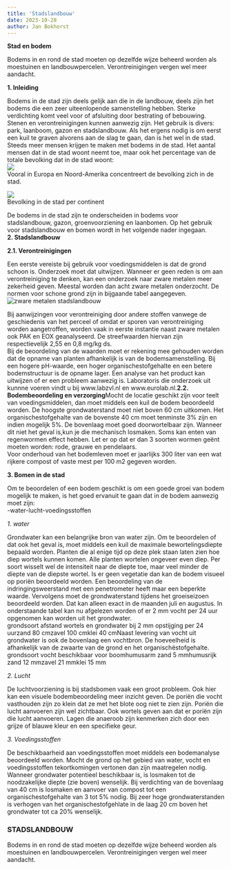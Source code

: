 ```yaml
---
title: 'Stadslandbouw'
date: 2023-10-28
author: Jan Bokhorst
---
```






**Stad en bodem**  

Bodems in en rond de stad moeten op dezelfde wijze beheerd worden als moestuinen en landbouwpercelen. Verontreinigingen vergen wel meer aandacht.  


**1. Inleiding**

Bodems in de stad zijn deels gelijk aan die in de landbouw, deels zijn het bodems die een zeer uiteenlopende samenstelling hebben. Sterke verdichting komt veel voor of afsluiting door bestrating of bebouwing. Stenen en verontreinigingen kunnen aanwezig zijn. Het gebruik is divers: park, laanboom, gazon en stadslandbouw. Als het ergens nodig is om eerst een kuil te graven alvorens aan de slag te gaan, dan is het wel in de stad.  
Steeds meer mensen krijgen te maken met bodems in de stad. Het aantal mensen dat in de stad woont neemt toe, maar ook het percentage van de totale bevolking dat in de stad woont:   
![](../img/bevolking%20stad-1920w.JPG)   
Vooral in Europa en Noord-Amerika concentreert de bevolking zich in de stad.








![](../img/bevolkingindestad-1920w.jpg)   
Bevolking in de stad per continent







De bodems in de stad zijn te onderscheiden in bodems voor stadslandbouw, gazon, groenvoorziening en laanbomen. Op het gebruik voor stadslandbouw en bomen wordt in het volgende nader ingegaan.  
**2. Stadslandbouw**

**2.1. Verontreinigingen**

Een eerste vereiste bij gebruik voor voedingsmiddelen is dat de grond schoon is. Onderzoek moet dat uitwijzen. Wanneer er geen reden is om aan verontreiniging te denken, kan een onderzoek naar zware metalen meer zekerheid geven. Meestal worden dan acht zware metalen onderzocht. De normen voor schone grond zijn in bijgaande tabel aangegeven.   
![zware metalen stadslandbouw](../img/zm-1920w.JPG)     








Bij aanwijzingen voor verontreiniging door andere stoffen vanwege de geschiedenis van het perceel of omdat er sporen van verontreiniging worden aangetroffen, worden vaak in eerste instantie naast zware metalen ook PAK en EOX geanalyseerd. De streefwaarden hiervan zijn respectievelijk 2,55 en 0,8 mg/kg ds.  
Bij de beoordeling van de waarden moet er rekening mee gehouden worden dat de opname van planten afhankelijk is van de bodemsamenstelling. Bij een hogere pH-waarde, een hoger organischestofgehalte en een betere bodemstructuur is de opname lager. Een analyse van het product kan uitwijzen of er een probleem aanwezig is. Laboratoris die onderzoek uit kunnne voeren vindt u bij www.labzvl.nl en www.eurolab.nl.**2.2. Bodembeoordeling en verzorging**Mocht de locatie geschikt zijn voor teelt van voedingsmiddelen, dan moet middels een kuil de bodem beoordeeld worden. De hoogste grondwaterstand moet niet boven 60 cm uitkomen. Het organischestofgehalte van de bovenste 40 cm moet tenminste 3% zijn en indien mogelijk 5%. De bovenlaag moet goed doorwortelbaar zijn. Wanneer dit niet het geval is,kun je die mechanisch losmaken. Soms kan enten van regenwormen effect hebben. Let er op dat er dan 3 soorten wormen geënt moeten worden: rode, grauwe en pendelaars.  
Voor onderhoud van het bodemleven moet er jaarlijks 300 liter van een wat rijkere compost of vaste mest per 100 m2 gegeven worden.  

**3. Bomen in de stad**

Om te beoordelen of een bodem geschikt is om een goede groei van bodem mogelijk te maken, is het goed ervanuit te gaan dat in de bodem aanwezig moet zijn:  
-water-lucht-voedingsstoffen  

*1. water*

Grondwater kan een belangrijke bron van water zijn. Om te beoordelen of dat ook het geval is, moet middels een kuil de maximale bewortelingsdiepte bepaald worden. Planten die al enige tijd op deze plek staan laten zien hoe diep wortels kunnen komen. Alle planten wortelen ongeveer even diep. Per soort wisselt wel de intensiteit naar de diepte toe, maar veel minder de diepte van de diepste wortel. Is er geen vegetatie dan kan de bodem visueel op poriën beoordeeld worden. Een beoordeling van de indringingsweerstand met een penetrometer heeft maar een beperkte waarde. Vervolgens moet de grondwaterstand tijdens het groeiseizoen beoordeeld worden. Dat kan alleen exact in de maanden juli en augustus. In onderstaande tabel kan nu afgelezen worden of er 2 mm vocht per 24 uur opgenomen kan worden uit het grondwater.  
grondsoort afstand wortels en grondwater bij 2 mm opstijging per 24 uurzand 80 cmzavel 100 cmklei 40 cmNaast levering van vocht uit grondwater is ook de bovenlaag een vochtbron. De hoeveelheid is afhankelijk van de zwaarte van de grond en het organischëstofgehalte.  
grondsoort vocht beschikbaar voor boomhumusarm zand 5 mmhumusrijk zand 12 mmzavel 21 mmklei 15 mm  

*2. Lucht*

De luchtvoorziening is bij stadsbomen vaak een groot probleem. Ook hier kan een visuele bodembeoordeling meer inzicht geven. De poriën die vocht vasthouden zijn zo klein dat ze met het blote oog niet te zien zijn. Poriën die lucht aanvoeren zijn wel zichtbaar. Ook wortels geven aan dat er poriën zijn die lucht aanvoeren. Lagen die anaeroob zijn kenmerken zich door een grijze of blauwe kleur en een specifieke geur.  

*3. Voedingsstoffen*

De beschikbaarheid aan voedingsstoffen moet middels een bodemanalyse beoordeeld worden. Mocht de grond op het gebied van water, vocht en voedingsstoffen tekortkomingen vertonen dan zijn maatregelen nodig. Wanneer grondwater potentieel beschikbaar is, is losmaken tot de noodzakelijke diepte (zie boven) wenselijk. Bij verdichting van de bovenlaag van 40 cm is losmaken en aanvoer van compost tot een organischestofgehalte van 3 tot 5% nodig. Bij zeer hoge grondwaterstanden is verhogen van het organischestofgehlate in de laag 20 cm boven het grondwater tot ca 20% wenselijk.  






### STADSLANDBOUW

Bodems in en rond de stad moeten op dezelfde wijze beheerd worden als moestuinen en landbouwpercelen. Verontreinigingen vergen wel meer aandacht.







